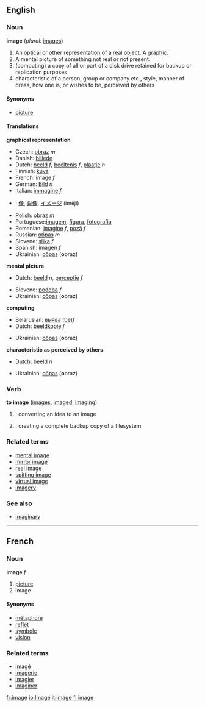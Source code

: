 {{wikipedia}}
==English==

===Noun===
'''image'''  (''plural:'' [[images]])

#<!--DefA-->An [[optical]] or other representation of a [[real]] [[object]]. A [[graphic]].
#<!--DefB-->A mental picture of something not real or not present.
#<!--DefC-->(computing) a copy of all or part of a disk drive retained for backup or replication purposes
#<!--DefD-->characteristic of a person, group or company etc., style, manner of dress, how one is, or wishes to be, percieved by others

====Synonyms====
*<!--DefA-->[[picture]]

====Translations====
'''graphical representation'''
{{top}}
*Czech: [[obraz]] ''m''
*Danish: [[billede]]
*Dutch: [[beeld]] ''f'', [[beeltenis]] ''f'', [[plaatje]] ''n''
*Finnish: [[kuva]]
*French: image ''f''
*German: [[Bild]] ''n''
*Italian: [[immagine]] ''f''
{{mid}}
*{{ja}}: [[像]], [[肖像]], [[イメージ]] (imēji)
*Polish: [[obraz]] ''m''
*Portuguese:[[imagem]], [[figura]], [[fotografia]]
*Romanian: [[imagine]] ''f'', [[poză]] ''f''
*Russian: [[образ]] ''m''
*Slovene: [[slika]] ''f''
*Spanish: [[imagen]] ''f''
*Ukrainian: [[образ]] {{m}} ('''o'''braz)
{{bottom}}

'''mental picture'''
{{top}}
*Dutch: [[beeld]] ''n'', [[perceptie]] ''f''
{{mid}}
*Slovene: [[podoba]] ''f''
*Ukrainian: [[образ]] {{m}} ('''o'''braz)
{{bottom}}

'''computing'''
{{top}}
*Belarusian: [[выява]] ([[:be:выява|be]])''f''
*Dutch: [[beeldkopie]] ''f''
{{mid}}
*Ukrainian: [[образ]] {{m}} ('''o'''braz)
{{bottom}}

'''characteristic as perceived by others'''
{{top}}
*Dutch: [[beeld]] ''n''
{{mid}}
*Ukrainian: [[образ]] {{m}} ('''o'''braz)
{{bottom}}

===Verb===
'''to image'''  ([[images]], [[imaged]], [[imaging]])
#<!--DefE-->{{cattag|Computing}}: converting an idea to an image
#<!--DefF-->{{cattag|Computing}}: creating a complete backup copy of a filesystem

===Related terms===
*[[mental image]]
*[[mirror image]]
*[[real image]]
*[[spitting image]]
*[[virtual image]]
*[[imagery]]

===See also===
*[[imaginary]]

----

==French==
===Noun===
'''image''' ''f''

# <!--DefG-->[[picture]]
# <!--DefH-->image

====Synonyms====
*[[métaphore]]
*[[reflet]]
*[[symbole]]
*[[vision]]

===Related terms===
*[[imagé]]
*[[imagerie]]
*[[imagier]]
*[[imaginer]]

[[fr:image]]
[[io:Image]]
[[it:image]]
[[fi:image]]